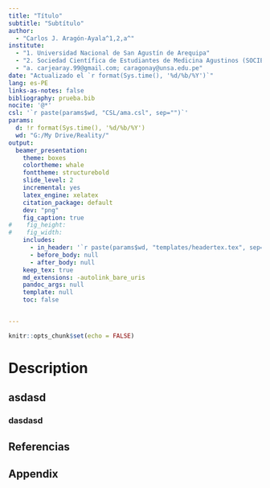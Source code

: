 ```yaml
---
title: "Título"
subtitle: "Subtítulo"
author: 
  - "Carlos J. Aragón-Ayala^1,2,a^"
institute:
  - "1. Universidad Nacional de San Agustín de Arequipa"
  - "2. Sociedad Científica de Estudiantes de Medicina Agustinos (SOCIEMA)"
  - "a. carjearay.99@gmail.com; caragonay@unsa.edu.pe"
date: "Actualizado el `r format(Sys.time(), '%d/%b/%Y')`"
lang: es-PE
links-as-notes: false
bibliography: prueba.bib
nocite: '@*'
csl: '`r paste(params$wd, "CSL/ama.csl", sep="")`'
params:
  d: !r format(Sys.time(), '%d/%b/%Y')
  wd: "G:/My Drive/Reality/"
output:
  beamer_presentation:
    theme: boxes
    colortheme: whale
    fonttheme: structurebold
    slide_level: 2
    incremental: yes
    latex_engine: xelatex
    citation_package: default
    dev: "png"
    fig_caption: true
#    fig_height: 
#    fig_width: 
    includes: 
      - in_header: '`r paste(params$wd, "templates/headertex.tex", sep="")`'
      - before_body: null
      - after_body: null
    keep_tex: true
    md_extensions: -autolink_bare_uris
    pandoc_args: null
    template: null
    toc: false


---
```

```r
knitr::opts_chunk$set(echo = FALSE)
```

# Description
## 


## asdasd

### dasdasd




## Referencias {.allowframebreaks}

<div id="refs"></div>

## Appendix
